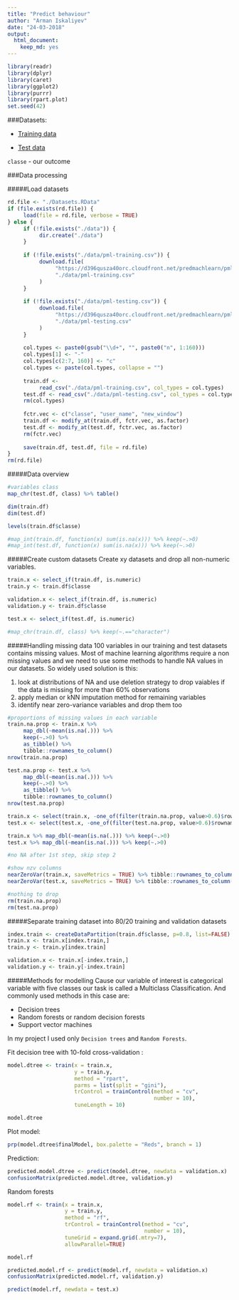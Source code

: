 ```yaml
---
title: "Predict behaviour"
author: "Arman Iskaliyev"
date: "24-03-2018" 
output:
  html_document:
    keep_md: yes
---
```


```r
library(readr)
library(dplyr)
library(caret)
library(ggplot2)
library(purrr)
library(rpart.plot)
set.seed(42)
```

###Datasets:

* [Training data](https://d396qusza40orc.cloudfront.net/predmachlearn/pml-training.csv)

* [Test data](https://d396qusza40orc.cloudfront.net/predmachlearn/pml-testing.csv)

`classe` - our outcome

###Data processing

#####Load datasets
```r
rd.file <- "./Datasets.RData"
if (file.exists(rd.file)) {
     load(file = rd.file, verbose = TRUE)
} else {
     if (!file.exists("./data")) {
          dir.create("./data")
     }
     
     if (!file.exists("./data/pml-training.csv")) {
          download.file(
               "https://d396qusza40orc.cloudfront.net/predmachlearn/pml-training.csv",
               "./data/pml-training.csv"
          )
     }
     
     if (!file.exists("./data/pml-testing.csv")) {
          download.file(
               "https://d396qusza40orc.cloudfront.net/predmachlearn/pml-testing.csv",
               "./data/pml-testing.csv"
          )
     }
     
     col.types <- paste0(gsub("\\d+", "", paste0("n", 1:160)))
     col.types[1] <- "-"
     col.types[c(2:7, 160)] <- "c"
     col.types <- paste(col.types, collapse = "")
     
     train.df <-
          read_csv("./data/pml-training.csv", col_types = col.types)
     test.df <- read_csv("./data/pml-testing.csv", col_types = col.types)
     rm(col.types)
     
     fctr.vec <- c("classe", "user_name", "new_window")
     train.df <- modify_at(train.df, fctr.vec, as.factor)
     test.df <- modify_at(test.df, fctr.vec, as.factor)
     rm(fctr.vec)
     
     save(train.df, test.df, file = rd.file)
}
rm(rd.file)
```

#####Data overview
```r
#variables class
map_chr(test.df, class) %>% table()

dim(train.df)
dim(test.df)

levels(train.df$classe)

#map_int(train.df, function(x) sum(is.na(x))) %>% keep(~.>0)
#map_int(test.df, function(x) sum(is.na(x))) %>% keep(~.>0)
```

#####Create custom datasets
Create xy datasets and drop all non-numeric variables.
```r
train.x <- select_if(train.df, is.numeric)
train.y <- train.df$classe

validation.x <- select_if(train.df, is.numeric)
validation.y <- train.df$classe

test.x <- select_if(test.df, is.numeric)

#map_chr(train.df, class) %>% keep(~.=="character")
```

#####Handling missing data
100 variables in our training and test datasets contains missing values. Most of machine learning algorithms require a non missing values and we need to use some methods to handle NA values in our datasets. So widely used solution is this:

1. look at distributions of NA and use deletion strategy to drop vaiables if the data is missing for more than 60% observations
2. apply median or kNN imputation method for remaining variables
3. identify near zero-variance variables and drop them too

```r
#proportions of missing values in each variable
train.na.prop <- train.x %>% 
     map_dbl(~mean(is.na(.))) %>% 
     keep(~.>0) %>% 
     as_tibble() %>% 
     tibble::rownames_to_column()
nrow(train.na.prop)

test.na.prop <- test.x %>% 
     map_dbl(~mean(is.na(.))) %>% 
     keep(~.>0) %>% 
     as_tibble() %>% 
     tibble::rownames_to_column()
nrow(test.na.prop)

train.x <- select(train.x, -one_of(filter(train.na.prop, value>0.6)$rowname))
test.x <- select(test.x, -one_of(filter(test.na.prop, value>0.6)$rowname))

train.x %>% map_dbl(~mean(is.na(.))) %>% keep(~.>0)
test.x %>% map_dbl(~mean(is.na(.))) %>% keep(~.>0)

#no NA after 1st step, skip step 2

#show nzv columns
nearZeroVar(train.x, saveMetrics = TRUE) %>% tibble::rownames_to_column() %>% filter(zeroVar | nzv)
nearZeroVar(test.x, saveMetrics = TRUE) %>% tibble::rownames_to_column() %>% filter(zeroVar | nzv)

#nothing to drop 
rm(train.na.prop)
rm(test.na.prop)
```

#####Separate training dataset into 80/20 training and validation datasets
```r
index.train <- createDataPartition(train.df$classe, p=0.8, list=FALSE)
train.x <- train.x[index.train,]
train.y <- train.y[index.train]

validation.x <- train.x[-index.train,]
validation.y <- train.y[-index.train]
```

#####Methods for modelling
Cause our variable of interest is categorical variable with five classes our task is called a Multiclass Classification. And commonly used methods in this case are:

* Decision trees
* Random forests or random decision forests
* Support vector machines

In my project I used only `Decision trees` and `Random Forests`.

Fit decision tree with 10-fold cross-validation :
```r
model.dtree <- train(x = train.x, 
                     y = train.y, 
                     method = "rpart", 
                     parms = list(split = "gini"),
                     trControl = trainControl(method = "cv", 
                                              number = 10), 
                     tuneLength = 10)

model.dtree
```

Plot model:
```r
prp(model.dtree$finalModel, box.palette = "Reds", branch = 1)
```

Prediction:
```r
predicted.model.dtree <- predict(model.dtree, newdata = validation.x)
confusionMatrix(predicted.model.dtree, validation.y)
```


Random forests
```r
model.rf <- train(x = train.x,
                  y = train.y,
                  method = "rf",
                  trControl = trainControl(method = "cv",
                                           number = 10),
                  tuneGrid = expand.grid(.mtry=7),
                  allowParallel=TRUE)

model.rf

predicted.model.rf <- predict(model.rf, newdata = validation.x)
confusionMatrix(predicted.model.rf, validation.y)
```

```r
predict(model.rf, newdata = test.x)
```